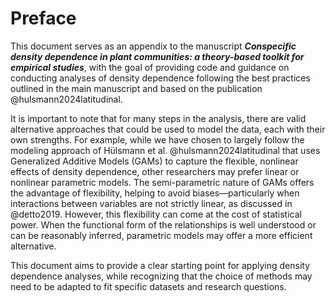 # Preface

This document serves as an appendix to the manuscript ***Conspecific density dependence in plant communities: a theory-based toolkit for empirical studies***, with the goal of providing code and guidance on conducting analyses of density dependence following the best practices outlined in the main manuscript and based on the publication @hulsmann2024latitudinal.

It is important to note that for many steps in the analysis, there are valid alternative approaches that could be used to model the data, each with their own strengths. For example, while we have chosen to largely follow the modeling approach of Hülsmann et al. @hulsmann2024latitudinal that uses Generalized Additive Models (GAMs) to capture the flexible, nonlinear effects of density dependence, other researchers may prefer linear or nonlinear parametric models. The semi-parametric nature of GAMs offers the advantage of flexibility, helping to avoid biases—particularly when interactions between variables are not strictly linear, as discussed in @detto2019. However, this flexibility can come at the cost of statistical power. When the functional form of the relationships is well understood or can be reasonably inferred, parametric models may offer a more efficient alternative.

This document aims to provide a clear starting point for applying density dependence analyses, while recognizing that the choice of methods may need to be adapted to fit specific datasets and research questions.
